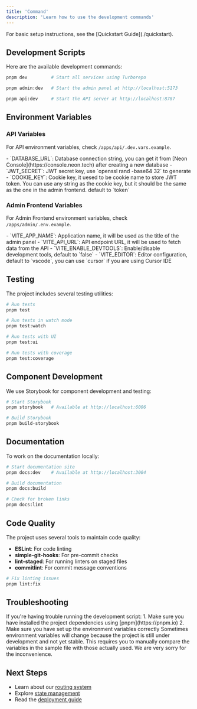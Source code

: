 ```yaml
---
title: 'Command'
description: 'Learn how to use the development commands'
---
```


<Note>
  For basic setup instructions, see the [Quickstart Guide](./quickstart).
</Note>

## Development Scripts

Here are the available development commands:

<CodeGroup>

```bash Start all services
pnpm dev         # Start all services using Turborepo
```

```bash Start admin panel only
pnpm admin:dev   # Start the admin panel at http://localhost:5173
```

```bash Start API only
pnpm api:dev     # Start the API server at http://localhost:8787
```

</CodeGroup>

## Environment Variables

### API Variables

For API environment variables, check `/apps/api/.dev.vars.example`.

<Accordion title="Available Environment Variables for API">
  - `DATABASE_URL`: Database connection string, you can get it from [Neon Console](https://console.neon.tech)
    after creating a new database
  - `JWT_SECRET`: JWT secret key, use `openssl rand -base64 32` to generate
  - `COOKIE_KEY`: Cookie key, it uesed to be cookie name to store JWT token.
    You can use any string as the cookie key, but it should be the same as the one in the admin frontend.
    default to `token`
</Accordion>

### Admin Frontend Variables

For Admin Frontend environment variables, check `/apps/admin/.env.example`.

<Accordion title="Available Environment Variables for Admin Frontend">
  - `VITE_APP_NAME`: Application name, it will be used as the title of the admin panel
  - `VITE_API_URL`: API endpoint URL, it will be used to fetch data from the API
  - `VITE_ENABLE_DEVTOOLS`: Enable/disable development tools, default to `false`
  - `VITE_EDITOR`: Editor configuration, default to `vscode`, you can use `cursor` if you are using Cursor IDE
</Accordion>

## Testing

The project includes several testing utilities:

```bash
# Run tests
pnpm test

# Run tests in watch mode
pnpm test:watch

# Run tests with UI
pnpm test:ui

# Run tests with coverage
pnpm test:coverage
```

## Component Development

We use Storybook for component development and testing:

```bash
# Start Storybook
pnpm storybook   # Available at http://localhost:6006

# Build Storybook
pnpm build-storybook
```

## Documentation

To work on the documentation locally:

```bash
# Start documentation site
pnpm docs:dev    # Available at http://localhost:3004

# Build documentation
pnpm docs:build

# Check for broken links
pnpm docs:lint
```

## Code Quality

The project uses several tools to maintain code quality:

- **ESLint**: For code linting
- **simple-git-hooks**: For pre-commit checks
- **lint-staged**: For running linters on staged files
- **commitlint**: For commit message conventions

```bash
# Fix linting issues
pnpm lint:fix
```

## Troubleshooting

<AccordionGroup>
  <Accordion title="Can't run the development script">
    If you're having trouble running the development script:
    1. Make sure you have installed the project dependencies using [pnpm](https://pnpm.io)
    2. Make sure you have set up the environment variables correctly
    <Warning>
    Sometimes environment variables will change because the project is still under development and not yet stable.
    This requires you to manually compare the variables in the sample file with those actually used. We are very sorry for the inconvenience.
    </Warning>
  </Accordion>
</AccordionGroup>

## Next Steps

- Learn about our [routing system](./routing)
- Explore [state management](./state-management)
- Read the [deployment guide](./deploy)

